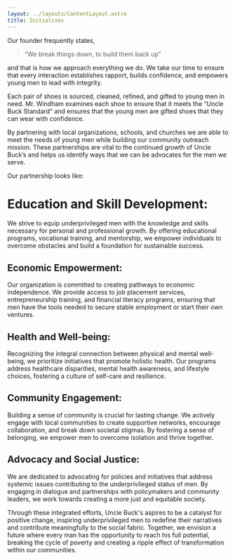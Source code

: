 ```yaml
---
layout: ../layouts/ContentLayout.astro
title: Initiatives
---
```


Our founder frequently states,


> “We break things down, to build them back up” 


and that is how we approach everything we do. 
We take our time to ensure that every interaction establishes rapport, builds confidence, and empowers young men to lead with integrity.  


Each pair of shoes is sourced, cleaned, refined, and gifted to young men in need. 
Mr. Windham examines each shoe to ensure that it meets the “Uncle Buck Standard” and ensures that the young men are gifted shoes that they can wear with confidence.


By partnering with local organizations, schools, and churches we are able to meet the needs of young men while building our community outreach mission. 
These partnerships are vital to the continued growth of Uncle Buck’s and helps us identify ways that we can be advocates for the men we serve.


Our partnership looks like:  
# Education and Skill Development:  
We strive to equip underprivileged men with the knowledge and skills necessary for personal and professional growth. 
By offering educational programs, vocational training, and mentorship, we empower individuals to overcome obstacles and build a foundation for sustainable success.  


## Economic Empowerment:  
Our organization is committed to creating pathways to economic independence. We provide access to job placement services, entrepreneurship training, 
and financial literacy programs, ensuring that men have the tools needed to secure stable employment or start their own ventures.


## Health and Well-being:

Recognizing the integral connection between physical and mental well-being, we prioritize initiatives that promote holistic health. Our programs address healthcare disparities, mental health awareness, and lifestyle choices, fostering a culture of self-care and resilience.


## Community Engagement:

Building a sense of community is crucial for lasting change. We actively engage with local communities to create supportive networks, encourage collaboration, and break down societal stigmas. By fostering a sense of belonging, we empower men to overcome isolation and thrive together.


## Advocacy and Social Justice:

We are dedicated to advocating for policies and initiatives that address systemic issues contributing to the underprivileged status of men. By engaging in dialogue and partnerships with policymakers and community leaders, we work towards creating a more just and equitable society.


Through these integrated efforts, Uncle Buck's aspires to be a catalyst for positive change, inspiring underprivileged men to redefine their narratives and contribute meaningfully to the social fabric. Together, we envision a future where every man has the opportunity to reach his full potential, breaking the cycle of poverty and creating a ripple effect of transformation within our communities.